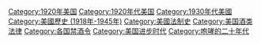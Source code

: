 [[Category:1920年美国|Category:1920年美国]]
[[Category:1920年代美国|Category:1920年代美国]]
[[Category:1930年代美國|Category:1930年代美國]]
[[Category:美國歷史_(1918年-1945年)|Category:美國歷史 (1918年-1945年)]]
[[Category:美國法制史|Category:美國法制史]]
[[Category:美国酒类法律|Category:美国酒类法律]]
[[Category:各国禁酒令|Category:各国禁酒令]]
[[Category:美国进步时代|Category:美国进步时代]]
[[Category:咆哮的二十年代|Category:咆哮的二十年代]]